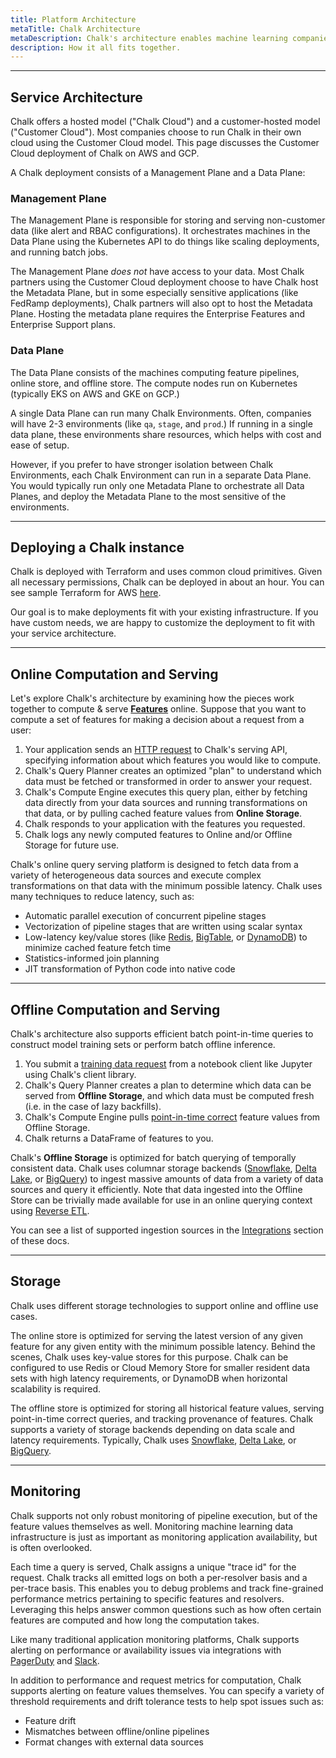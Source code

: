 ```yaml
---
title: Platform Architecture
metaTitle: Chalk Architecture
metaDescription: Chalk's architecture enables machine learning companies to use Chalk's feature store in their own cloud environment.
description: How it all fits together.
---
```



---

## Service Architecture

Chalk offers a hosted model ("Chalk Cloud") and
a customer-hosted model ("Customer Cloud").
Most companies choose to run Chalk in their own
cloud using the Customer Cloud model.
This page discusses the Customer Cloud deployment of Chalk on AWS and GCP.

A Chalk deployment consists of a Management Plane and a Data Plane:

<ServiceDiagramSwitcher />

### Management Plane

The Management Plane is responsible for storing and serving
non-customer data (like alert and RBAC configurations).
It orchestrates machines in the Data Plane using the
Kubernetes API to do things like scaling deployments,
and running batch jobs.

The Management Plane _does not_ have access to your data.
Most Chalk partners using the Customer Cloud deployment
choose to have Chalk host the Metadata Plane, but in some
especially sensitive applications (like FedRamp deployments),
Chalk partners will also opt to host the Metadata Plane.
Hosting the metadata plane requires the Enterprise Features
and Enterprise Support plans.

### Data Plane

The Data Plane consists of the machines computing feature
pipelines, online store, and offline store.
The compute nodes run on Kubernetes (typically EKS on AWS and GKE on GCP.)

A single Data Plane can run many Chalk Environments.
Often, companies will have 2-3 environments (like `qa`, `stage`, and `prod`.)
If running in a single data plane, these environments
share resources, which helps with cost and ease of setup.

However, if you prefer to have stronger isolation between
Chalk Environments, each Chalk Environment can run in a
separate Data Plane. You would typically run only one
Metadata Plane to orchestrate all Data Planes, and deploy
the Metadata Plane to the most sensitive of the environments.

---

## Deploying a Chalk instance

Chalk is deployed with Terraform and uses common cloud primitives.
Given all necessary permissions, Chalk can be deployed in about an
hour. You can see sample Terraform for AWS
[here](https://github.com/chalk-ai/terraform-samples/tree/main/aws/).

Our goal is to make deployments fit with your existing infrastructure.
If you have custom needs, we are happy to customize the deployment to
fit with your service architecture.

---

## Online Computation and Serving

<ArchitectureDiagram />

Let's explore Chalk's architecture by examining how the pieces work
together to compute & serve **[Features](/docs/features)** online.
Suppose that you want to compute a set of features for making a
decision about a request from a user:

1. Your application sends an [HTTP request](/docs/query-basics) to Chalk's serving API, specifying information about which features you would like to compute.
2. Chalk's Query Planner creates an optimized "plan" to understand which data must be fetched or transformed in order to answer your request.
3. Chalk's Compute Engine executes this query plan, either by fetching data directly from your data sources and running transformations on that data, or by pulling cached feature values from **Online Storage**.
4. Chalk responds to your application with the features you requested.
5. Chalk logs any newly computed features to Online and/or Offline Storage for future use.

Chalk's online query serving platform is designed to fetch data from a
variety of heterogeneous data sources and execute complex
transformations on that data with the minimum possible latency. Chalk
uses many techniques to reduce latency, such as:

- Automatic parallel execution of concurrent pipeline stages
- Vectorization of pipeline stages that are written using scalar syntax
- Low-latency key/value stores (like [Redis](https://redis.com/), [BigTable](https://cloud.google.com/bigtable), or [DynamoDB](https://aws.amazon.com/dynamodb/)) to minimize cached feature fetch time
- Statistics-informed join planning
- JIT transformation of Python code into native code

---

## Offline Computation and Serving

Chalk's architecture also supports efficient batch point-in-time queries to construct model
training sets or perform batch offline inference.

1. You submit a [training data request](/docs/query-offline) from a notebook client like Jupyter using Chalk's client library.
2. Chalk's Query Planner creates a plan to determine which data can be served from **Offline Storage**, and which data must be computed fresh (i.e. in the case of lazy backfills).
3. Chalk's Compute Engine pulls [point-in-time correct](/docs/temporal-consistency) feature values from Offline Storage.
4. Chalk returns a DataFrame of features to you.

Chalk's **Offline Storage** is optimized for batch querying of temporally consistent data.
Chalk uses columnar storage backends ([Snowflake](https://snowflake.com/),
[Delta Lake](https://delta.io/), or [BigQuery](https://cloud.google.com/bigquery))
to ingest massive amounts of data from a variety of data sources and query it efficiently.
Note that data ingested into the Offline Store can be trivially made available for use
in an online querying context using [Reverse ETL](/docs/reverse-etl).

You can see a list of supported ingestion sources in the [Integrations](/docs/integrations) section of these docs.

---

## Storage

Chalk uses different storage technologies to support online and offline use cases.

The online store is optimized for serving the latest version of any given feature for any
given entity with the minimum possible latency. Behind the scenes, Chalk uses key-value
stores for this purpose. Chalk can be configured to use Redis or Cloud Memory Store for
smaller resident data sets with high latency requirements, or DynamoDB when horizontal
scalability is required.

The offline store is optimized for storing all historical feature values, serving
point-in-time correct queries, and tracking provenance of features. Chalk supports
a variety of storage backends depending on data scale and latency requirements.
Typically, Chalk uses [Snowflake](https://snowflake.com/), [Delta Lake](https://delta.io/),
or [BigQuery](https://cloud.google.com/bigquery).

---

## Monitoring

Chalk supports not only robust monitoring of pipeline execution, but of the feature values
themselves as well. Monitoring machine learning data infrastructure is just as important as
monitoring application availability, but is often overlooked.

Each time a query is served, Chalk assigns a unique "trace id" for the request. Chalk
tracks all emitted logs on both a per-resolver basis and a per-trace basis.
This enables you to debug problems and track fine-grained performance metrics
pertaining to specific features and resolvers. Leveraging this helps answer common
questions such as how often certain features are computed and how long the computation takes.

Like many traditional application monitoring platforms, Chalk supports alerting
on performance or availability issues via integrations with [PagerDuty](https://www.pagerduty.com/) and [Slack](https://slack.com/).

In addition to performance and request metrics for computation, Chalk supports
alerting on feature values themselves. You can specify a variety of threshold
requirements and drift tolerance tests to help spot issues such as:

- Feature drift
- Mismatches between offline/online pipelines
- Format changes with external data sources
